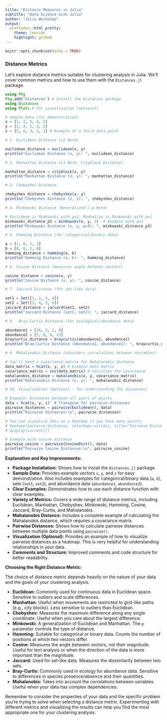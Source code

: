 ```yaml
---
title: "Distance Measures in Julia" 
subtitle: "Data Science with Julia"
author: "Julia Workshop"
output:
  prettydoc::html_pretty:
    theme: leonids
    highlight: github
---
```


```r
knitr::opts_chunk$set(echo = TRUE)
```

### Distance Metrics 

Let's explore distance metrics suitable for clustering analysis in Julia. We'll cover common metrics and how to use them with the `Distances.jl` package.


```julia
using Pkg
Pkg.add("Distances") # Install the Distances package
using Distances
using Plots # For visualization (optional)

# Sample Data (for demonstration)
x = [1, 2, 3, 4, 5]
y = [2, 4, 1, 3, 5]
z = [5, 4, 3, 2, 1] # Example of a third data point

# 1. Euclidean Distance (L2 Norm)

euclidean_distance = euclidean(x, y)
println("Euclidean Distance (x, y): ", euclidean_distance)

# 2. Manhattan Distance (L1 Norm, Cityblock Distance)

manhattan_distance = cityblock(x, y)
println("Manhattan Distance (x, y): ", manhattan_distance)

# 3. Chebyshev Distance

chebyshev_distance = chebyshev(x, y)
println("Chebyshev Distance (x, y): ", chebyshev_distance)

# 4. Minkowski Distance (Generalized L-p Norm)

# Euclidean is Minkowski with p=2, Manhattan is Minkowski with p=1
minkowski_distance_p3 = minkowski(x, y, 3)  # Example with p=3
println("Minkowski Distance (x, y, p=3): ", minkowski_distance_p3)

# 5. Hamming Distance (for categorical/binary data)

a = [1, 0, 1, 1]
b = [0, 0, 1, 0]
hamming_distance = hamming(a, b)
println("Hamming Distance (a, b): ", hamming_distance)

# 6. Cosine Distance (measures angle between vectors)

cosine_distance = cosine(x, y)
println("Cosine Distance (x, y): ", cosine_distance)

# 7. Jaccard Distance (for set-like data)

set1 = Set([1, 2, 3, 4])
set2 = Set([2, 4, 5, 6])
jaccard_distance = jaccard(set1, set2)
println("Jaccard Distance (set1, set2): ", jaccard_distance)

# 8.  Bray-Curtis Distance (for ecological/abundance data)

abundance1 = [10, 5, 2, 8]
abundance2 = [5, 8, 0, 12]
braycurtis_distance = braycurtis(abundance1, abundance2)
println("Bray-Curtis Distance (abundance1, abundance2): ", braycurtis_distance)

# 9. Mahalanobis Distance (considers correlations between variables)

# You'll need a covariance matrix for Mahalanobis distance
data_matrix = hcat(x, y, z) # Example data matrix
covariance_matrix = cov(data_matrix) # Calculate the covariance
mahalanobis_distance = mahalanobis(x, y, covariance_matrix)
println("Mahalanobis Distance (x, y): ", mahalanobis_distance)

# 10. Visualization (Optional - for understanding the distances)

# Example: Distances between all pairs of points
data = hcat(x, y, z)' # Transpose for pairwise distances
pairwise_distances = pairwise(Euclidean(), data)
println("Pairwise Distances:\n", pairwise_distances)

# You can visualize this as a heatmap if you have many points:
# heatmap(pairwise_distances, colormap=:viridis, title="Pairwise Distances")
# display(current())

# Example with cosine distance
pairwise_cosine = pairwise(CosineDist(), data)
println("Pairwise Cosine Distances:\n", pairwise_cosine)

```

**Explanation and Key Improvements:**

* **Package Installation:** Shows how to install the `Distances.jl` package.
* **Sample Data:** Provides example vectors `x`, `y`, and `z` for easy demonstration.  Also includes examples for categorical/binary data (`a`, `b`), sets (`set1`, `set2`), and abundance data (`abundance1`, `abundance2`).
* **Clear Examples:** Demonstrates how to use each distance function with clear examples.
* **Variety of Metrics:** Covers a wide range of distance metrics, including Euclidean, Manhattan, Chebyshev, Minkowski, Hamming, Cosine, Jaccard, Bray-Curtis, and Mahalanobis.
* **Mahalanobis Distance:** Includes a complete example of calculating the Mahalanobis distance, which requires a covariance matrix.
* **Pairwise Distances:** Shows how to calculate pairwise distances between multiple data points using `pairwise()`.
* **Visualization (Optional):**  Provides an example of how to visualize pairwise distances as a heatmap.  This is very helpful for understanding relationships in your data.
* **Comments and Structure:**  Improved comments and code structure for better readability.

**Choosing the Right Distance Metric:**

The choice of distance metric depends heavily on the nature of your data and the goals of your clustering analysis.

* **Euclidean:**  Commonly used for continuous data in Euclidean space. Sensitive to outliers and scale differences.
* **Manhattan:**  Useful when movements are restricted to grid-like paths (e.g., city blocks). Less sensitive to outliers than Euclidean.
* **Chebyshev:**  Measures the maximum difference along any single coordinate. Useful when you care about the largest difference.
* **Minkowski:** A generalization of Euclidean and Manhattan.  The `p` parameter controls the type of distance.
* **Hamming:**  Suitable for categorical or binary data. Counts the number of positions at which two vectors differ.
* **Cosine:**  Measures the angle between vectors, not their magnitude. Useful for text analysis or when the direction of the data is more important than the magnitude.
* **Jaccard:**  Used for set-like data. Measures the dissimilarity between two sets.
* **Bray-Curtis:**  Commonly used in ecology for abundance data.  Sensitive to differences in species presence/absence and their quantities.
* **Mahalanobis:**  Takes into account the correlations between variables. Useful when your data has complex dependencies.

Remember to consider the properties of your data and the specific problem you're trying to solve when selecting a distance metric.  Experimenting with different metrics and visualizing the results can help you find the most appropriate one for your clustering analysis.
